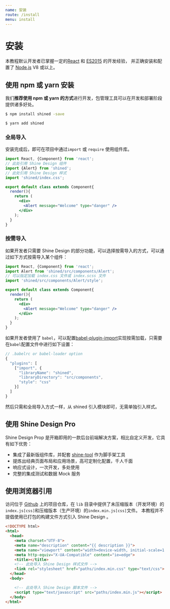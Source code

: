 ```yaml
---
name: 安装
route: /install
menu: install
---
```


# 安装

<MessageBox>
  本教程默认开发者已掌握一定的<a href="https://reactjs.org/">React</a> 和 <a href="http://babeljs.io/docs/learn-es2015/">ES2015</a> 的开发经验，
  并正确安装和配置了 <a href="https://nodejs.org/">Node.js</a> V8 或以上。
</MessageBox>

## 使用 npm 或 yarn 安装
我们**推荐使用 npm 或 yarn 的方式**进行开发，包管理工具可以在开发和部署阶段提供诸多好处。

``` bash
$ npm install shined -save
```
``` bash
$ yarn add shined
```

### 全局导入

安装完成后，即可在项目中通过`import` 或 `require` 使用组件库。

``` jsx
import React, {Component} from 'react';
// 此处引用 Shine Design 组件
import {Alert} from 'shined';
// 此处引用 Shine Design 样式
import 'shined/index.css';

export default class extends Component{
  render(){
    return (
      <div>
        <Alert message="Welcome" type="danger" />
      </div>
    );
  }
}
```

### 按需导入

如果开发者只需要 Shine Design 的部分功能，可以选择按需导入的方式，可以通过如下方式按需导入某个组件：

``` jsx
import React, {Component} from 'react';
import Alert from 'shined/src/components/Alert';
// 可以指定加载 index.css 文件或 index.scss 文件
import 'shined/src/components/Alert/style';

export default class extends Component{
  render(){
    return (
      <div>
        <Alert message="Welcome" type="danger" />
      </div>
    );
  }
}
```
如果开发者使用了 `babel`，可以配置[babel-plugin-import](https://www.npmjs.com/package/babel-plugin-import)实现按需加载，只需要在`babel`配置文件中进行如下设置：

``` js
// .babelrc or babel-loader option
{
  "plugins": [
    ["import", {
      "libraryName": "shined",
      "libraryDirectory": "src/components",
      "style": "css" 
    }]
  ]
}
```
然后只需和全局导入方式一样，从 shined 引入模块即可，无需单独引入样式。

## 使用 Shine Design Pro
Shine Design Prop 是开箱即用的一款后台前端解决方案，相比自定义开发，它具有如下优势：

* 集成了最新版组件库，并配套 [shine-tool](https://tool.shine.design) 作为脚手架工具
* 提炼出经典页面布局和应用场景，高可定制化配置，千人千面
* 响应式设计，一次开发，多处使用
* 完整的集成测试和数据 Mock 服务



## 使用浏览器引用
访问位于 [Github](https://github.com/shine-design/shine-design) 上的项目仓库，在 `lib` 目录中提供了未压缩版本（开发环境）的`index.js[css]`和压缩版本（生产环境）的`index.min.js[css]`文件。
<MessageBox messageType="danger">
  本教程并不提倡使用已打包的构建文件方式引入 Shine Design 。
</MessageBox>

``` html
<!DOCTYPE html>
<html>
  <head>
    <meta charset="UTF-8">
    <meta name="description" content="{{ description }}">
    <meta name="viewport" content="width=device-width, initial-scale=1.0">
    <meta http-equiv="X-UA-Compatible" content="ie=edge">
    <title></title>
    <!-- 此处导入 Shine Design 样式文件 -->
    <link rel="stylesheet" href="paths/index.min.css" type="text/css">
  </head>
  <body>

    <!-- 此处导入 Shine Design 脚本文件 -->
    <script type="text/javascript" src="paths/index.min.js"></script>
  </body>
</html>
```


